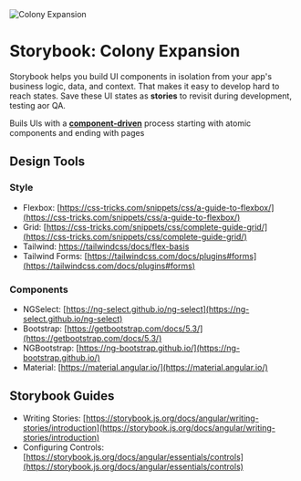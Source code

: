 
<Meta title="Home" />

<style>{`
  .sb-home {
    text-align:center;
    margin-bottom: 40px;
  }
`}</style>

<div class="sb-home">
  <img src="assets/icons/icon.png" alt="Colony Expansion" />
  <h1>Storybook: Colony Expansion</h1>
</div>

Storybook helps you build UI components in isolation from your app's business logic, data, and context.
That makes it easy to develop hard to reach states.
Save these UI states as **stories** to revisit during development, testing aor QA.

Buils UIs with a [**component-driven**](https://componentdriven.org) process starting with atomic components and ending with pages

## Design Tools

### Style

- Flexbox: [https://css-tricks.com/snippets/css/a-guide-to-flexbox/](https://css-tricks.com/snippets/css/a-guide-to-flexbox/)
- Grid: [https://css-tricks.com/snippets/css/complete-guide-grid/](https://css-tricks.com/snippets/css/complete-guide-grid/)
- Tailwind: [https://tailwindcss/docs/flex-basis](https://css-tricks.com/snippets/css/a-guide-to-flexbox/)
- Tailwind Forms: [https://tailwindcss.com/docs/plugins#forms](https://tailwindcss.com/docs/plugins#forms)

### Components

- NGSelect: [https://ng-select.github.io/ng-select](https://ng-select.github.io/ng-select)
- Bootstrap: [https://getbootstrap.com/docs/5.3/](https://getbootstrap.com/docs/5.3/)
- NGBootstrap: [https://ng-bootstrap.github.io/](https://ng-bootstrap.github.io/)
- Material: [https://material.angular.io/](https://material.angular.io/)

## Storybook Guides

- Writing Stories: [https://storybook.js.org/docs/angular/writing-stories/introduction](https://storybook.js.org/docs/angular/writing-stories/introduction)
- Configuring Controls: [https://storybook.js.org/docs/angular/essentials/controls](https://storybook.js.org/docs/angular/essentials/controls)
